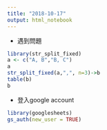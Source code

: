 ```yaml
---
title: "2018-10-17"
output: html_notebook
---
```

- 遇到問題
```r
library(str_split_fixed)
a <- c("A, B","B, C")
a
str_split_fixed(a,",", n=3)->b
table(b)
b
```
- 登入google account
```r
library(googlesheets)
gs_auth(new_user = TRUE)
```